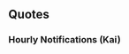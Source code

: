 ==Quotes==
{{Ship/Quotes
|Introduction = How is everything?<br>あたしは、Atlanta級防空巡洋艦、Atlanta。<br>Brooklyn生まれ。貴方、提督さん？　よろしくね。
|Introduction/En = How is everything? I'm the Atlanta-class anti-air cruiser, Atlanta. I'm from Brooklyn. Are you the Admiral? Nice to meet you.
|Introduction/Note = She was actually built in Kearny, New Jersey. She was commissioned in Brooklyn, New York.

|Library = あたし、Atlanta級軽巡、その一番艦、Atlanta。<br>防空巡洋艦Atlantaのほうが通りがいいかなあ。<br>そう。防空巡の代名詞的な対空火力で艦隊防空<br>やっちゃうから！…って、あ、ごめん、夜戦とかは<br>ちょっといいかな。ま、いいじゃない。よろしくね。
|Library/En = I'm the first ship of the Atlanta-class light cruisers, Atlanta. I suppose it sounds better to say I'm the anti-air cruiser Atlanta? Yes, I'm an anti-air cruiser that is synonymous with anti-air power, so just leave the fleet's air defense to me... Eh... Ah, apologies. I suppose night battles are fine too. Oh well. I'll be in your care. 
|Library/Note = 

|Secretary 1 = え？あたし？いいけど。
|Secretary 1/En = 
|Secretary 1/Note = 

|Secretary 2 = もしかして、夜戦？だったらあたしはパス。
|Secretary 2/En = 
|Secretary 2/Note = 

|Secretary 3 = Can I ask you something? あのさ、それって、どういう意味があるの？ あたしの対空艤装に何か問題ある？
|Secretary 3/En = 
|Secretary 3/Note = 

|Idle = 日本のFleet? 私は苦手かな。でも、わかってくると、意外といい奴もいるよね。意外とね？
|Idle/En = 
|Idle/Note = 

|Secretary Married = Are you all right? 提督さん。そう？ ならまぁ、いいけど。Coffee、ここに置くよ。
|Secretary Married/En = Are you alright, Admiral? ...Really? Well, that's fine then. I'll leave your coffee here. 
|Secretary Married/Note = 

|Wedding = 提督さん、何？ Whats up? うん？なにこれ。開けていいの？...ありゃ...まぁ、いいんじゃない？ Thanks...提督さん。私も、あり...かな。 
|Wedding/En = Admiral, what is it? What's up? Eh? What's this? Can I open it? ...Oh wow. Well, isn't this nice? Thanks, Admiral. I guess I'll accept. 
|Wedding/Note = 

|Looking At Scores = Information? いいけど。
|Looking At Scores/En = 
|Looking At Scores/Note = 

|Joining A Fleet = Are you okay? 防空巡、アトランタ、出撃するから！
|Joining A Fleet/En = 
|Joining A Fleet/Note = 

|Equipment 1 = ま、いいんじゃない？
|Equipment 1/En = 
|Equipment 1/Note = 

|Equipment 2 = Thanks.
|Equipment 2/En = 
|Equipment 2/Note = 

|Equipment 3 = 
|Equipment 3/En = 
|Equipment 3/Note = 

|Supply = あ...Thanks.
|Supply/En = 
|Supply/Note = 

|Docking Minor = シャワー、浴びてくる。
|Docking Minor/En = 
|Docking Minor/Note = 

|Docking Major = やだな…臭い付いちゃう。少しお休み、もらうから。
|Docking Major/En = 
|Docking Major/Note = 

|Docking Complete = 
|Docking Complete/En = 
|Docking Complete/Note = 

|Construction = You know what? できたって。
|Construction/En = 
|Construction/Note = 

|Returning From Sortie = 戻ってこれた...疲れたね。
|Returning From Sortie/En = 
|Returning From Sortie/Note = 

|Starting A Sortie = あたしが旗艦...本当に？ まぁ、いいけど。Atlanta、抜錨。艦隊、前進！
|Starting A Sortie/En = I'm the flagship? Really? Well, alright then. Atlanta, setting off. Fleet, forwards. 
|Starting A Sortie/Note = 

|Battle Start = 来ちゃったか。仕方ない、始めるよ。
|Battle Start/En = They've come huh... No choice then. Let's begin. 
|Battle Start/Note = 

|Attack = 叩き落とせ。Fire！Fire！
|Attack/En = Take them down. Fire! Fire! 
|Attack/Note = 

|Night Battle = 夜戦か...嫌なんだよね。悪い予感しか、しないけど。
|Night Battle/En = A night battle huh... I don't like this. I have a bad feeling about this.
|Night Battle/Note = 

|Night Attack = 
|Night Attack/En = 
|Night Attack/Note = 

|MVP = え？ あ、あたし？ ...あたしが一番活躍したっての？ ま...まあ、そうかな。そうみたい。いいんじゃない？
|MVP/En = Eh? M-me? I'm the highest achiever? O-oh, I see. It does look like it. Isn't this fine? 
|MVP/Note = 

|Minor Damage 1 = っ！ なにさ！
|Minor Damage 1/En = 
|Minor Damage 1/Note = 

|Minor Damage 2 = 直撃！？ 嘘でしょ！？
|Minor Damage 2/En = 
|Minor Damage 2/Note = 

|Major Damage = 消して消して！火を消して！ ああ、水が...もう！
|Major Damage/En = 
|Major Damage/Note = 

|Sunk = だから...いやだったの。この海は...深いのね。 Ironbottom Soundより、ずっと...
|Sunk/En = That's why I said... I didn't like it... This sea is deep. ...Far deeper... than Ironbottom Sound... 
|Sunk/Note = 
}}
===Hourly Notifications (Kai)===
{{Ship/Hourly|Form = Kai
|00JP = 今日の秘書艦は、私がやるよ。まぁいいじゃない。
|00EN = I'll be the secretary ship today. Well, it's fine isn't it? 
|migrated = true
|01JP = 1 o'clock. 夜はいやだね、本当。
|01EN = 1 o'clock. I really don't like the night. 
|02JP = 2 o'clock. 提督さんは、夜はどうなの？　...っ、そう。まぁいいけど。
|02EN = 2 o'clock. What do you think of the night, Admiral? Ah, I see. Well, that's fine too. 
|03JP = 3 o'clock. Coffeeほしくない？眠くなっちゃった...。あ、ごめん。淹れてくれるんだ。
|03EN = 3 o'clock. Can you make some coffee? I'm getting sleepy. Ah, sorry. You did make some. 
|04JP = 4 o'clock. Coffee、美味しい。Thanks. おかわりは、あたしが淹れるよ。
|04EN = 
Play 	4 o'clock. The coffee was delicious. Thanks. I'll go make a another cup. 
|05JP = 5 o'clock. ありゃ、明るくなってきた。はぁ...もう朝か。Good morning、提督さん。
|05EN = 
Play 	5 o'clock. Oh, it's getting bright. Aaaah, it's already morning. Good morning, Admiral. 
|06JP = 6 o'clock. Good morning! でも、すこし眠いね。仕方ない。
|06EN = 6 o'clock. Good morning. But, I'm still a little sleepy. That's bound to happen. 
|07JP = 7 o'clock. さぁ、morningは何にする？取ってきてあげるよ。卵はスクランブルで良い？
|07EN = 7 o'clock. Now, what would you like this morning? I'll get it for you. Would you like your eggs scrambled? 
|08JP = 8 o'clock. あ、あたし？あたしは...Fried Bacon、かな。基本だよ、そう。卵は2つね。
|08EN = 8 o'clock. Ah, me? I suppose I'll have fried bacon. That's a must. Yes, I'll have two eggs.
|09JP = 9 o'clock. さぁ、海に出ますか。Task Forceを組む？空母は？重巡はどうする？
|09EN = 9 o'clock. Now shall we head out to sea? Let's put a task force together. Who will be the carriers? The heavy cruisers?
|10JP = 10 o'clock. 対空演習？余裕、そんなの。相手はなに？ Betty? Kate? あれは....知らないやつ。
|10EN = 10 o'clock. An anti-air exercise? I'm good at that. What will the targets be? Betty? Kate? I don't know that plane.
|10Note = "Betty" is the codename for the "Mitsubishi G4N" plane, which the Japanese army called "Ichishiki Rikkou(一式陸攻)".<br>"Kate" is also the "Nakajima B5N", which it called a "97 Shiki Kanko(97式艦攻)"
|11JP = 11 o'clock. まぁ、なんだって墜とすけど。え？日本の駆逐艦。あー...そうね、ちょっと苦手かな。
|11EN = 11 o'clock. Well, I'll still shoot it down. Eh, Japanese destroyer? Hmmm, yeah. I'm not really good with them.
|12JP = Noon. よし、お昼だ。提督さん、lunch time. 今日はAtlanta burgerでいい？なかなかイケるよ。
|12EN = Noon. Alright, it's noon. Admiral, it's lunchtime. Would you like some of my special burgers for lunch? They're pretty good. 
|13JP = 1 o' clock. さぁ、お昼のあとは、すこしお休みしない？ま、いいじゃない。
|13EN = 1 o'clock. Now shall we have a short rest after lunch? Well, isn't it fine? 
|14JP = 2 o... あいつらは、日本の...駆逐隊じゃん！いやぁ...あいつらは苦手、こっち来んなよ！　っ...!!
|14EN = 2 o... They are... the Japanese Destroyer Division!? Well, I don't like them. Don't come near me! Eh! 
|15JP = 3 o' clo... っ、Hey, Akatsuki？。How are you?そ、そう？なによりだわ...。
|15EN = 3... o'clock. H-hey, Akatsuki, how are you? I-is that so? That's good. 
|16JP = 4 o' clock. h...Hey、Nightmare. 今日もぽいぽい言ってんのね...。まぁ、いいけど。はぁ...
|16EN = 4 o'clock. H-hi. Nightmare, you're still going "poi, poi" today too. Well, that's fine. Whew. 
|16Note = She was attacked and confused by Yudachi in the First Naval Battle of Guadalcanal. Yudachi was a real nightmare for Atlanta. poi?
|17JP = 5 o' clock. あいつら、やっといなくなった。提督さんも、あんなのと毎日戯れて大変ね。...そう？ はぁ、夕日が...夜に、夜になっちゃうよ。
|17EN = 5 o'clock. They finally left. You must have your hands full dealing with that every day, Admiral. Really? Ah, the sun is setting... It's... it's almost nighttime. 
|18JP = 6 o' clock. やばい...夜だ。まじ、どうしよう。え！？夕食？それどころじゃないよ...!
|18EN = 6 o'clock. Oh no, it's night. What should I do? Eh, dinner? Now's not the time for that. 
|19JP = 7 o' clock. やばい...日が完全に暮れた！戦闘態勢...え？メシ！？ レーションでも食べてて！
|19EN = 7 o'clock. Oh no, the sun has set. Battle stations. Eh, food? Just eat some rations. 
|20JP = 8 o'clock. え、来客？ 夜に？誰！？　Hi...Hiei？ やる気！？...え？手作りカレーの差し入れ？Th...thanks.
|20EN = 8... Eh, a visitor? At this time... Who is it!? Hi-hiei! You want a fight!? ...Eh? You brought some homemade curry? Th-thanks. 
|21JP = 9 o'clock. Battleship Hieiの差し入れだって。た、食べてみる？あ...美味しい。
|21EN = 9 o'clock. It's a gift from battleship Hiei. Sh-shall we try it? Ah, it's delicious. 
|22JP = 10 o'clock. 提督さん、そうなんだ。KongoのSpport recipeで...。いやまじ、アリだった...。
|22EN = 10 o'clock. Admiral, I see. It's Kongou's healthy recipe. No, it's really good. 
|22Note = The curry made by Hiei seems to have become very delicious with the help of Kongo.
|23JP = 11 o'clock. 今日もいろいろあったね。明日はもっといい日になるよ。じゃあ、good night.
|23EN = 11 o'clock. We did a lot today. I hope tomorrow will be an even better day. Then, good night. 
}}<!--
===Seasonal Quotes===
{{Ship/SeasonalQuotes}}
-->